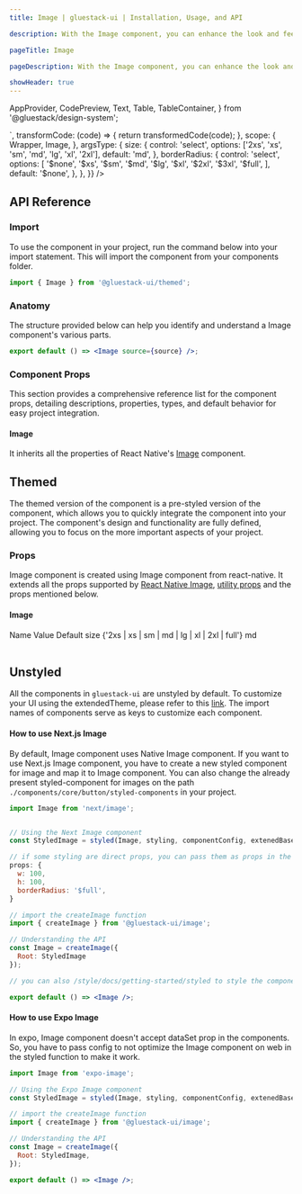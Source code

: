 ```yaml
---
title: Image | gluestack-ui | Installation, Usage, and API

description: With the Image component, you can enhance the look and feel of your app or website by incorporating compelling imagery.

pageTitle: Image

pageDescription: With the Image component, you can enhance the look and feel of your app or website by incorporating compelling imagery.

showHeader: true
---
```



<Meta title="components/Media And Icons/Image" />


  AppProvider,
  CodePreview,
  Text,
  Table,
  TableContainer,
} from '@gluestack/design-system';

<AppProvider>
  <CodePreview
    _rendererWrapper={{
      py: '$8',
      px: '$8',
    }}
    showComponentRenderer={true}
    showArgsController={true}
    metaData={{
      code: `
       <Image
       {...props}
         source={{
            uri: 'https://images.unsplash.com/photo-1472214103451-9374bd1c798e?ixlib=rb-4.0.3&ixid=M3wxMjA3fDB8MHxwaG90by1wYWdlfHx8fGVufDB8fHx8fA%3D%3D&auto=format&fit=crop&w=2070&q=80',
          }}
      />
      `,
      transformCode: (code) => {
        return transformedCode(code);
      },
      scope: {
        Wrapper,
        Image,
      },
      argsType: {
        size: {
          control: 'select',
          options: ['2xs', 'xs', 'sm', 'md', 'lg', 'xl', '2xl'],
          default: 'md',
        },
        borderRadius: {
          control: 'select',
          options: [
            '$none',
            '$xs',
            '$sm',
            '$md',
            '$lg',
            '$xl',
            '$2xl',
            '$3xl',
            '$full',
          ],
          default: '$none',
        },
      },
    }}
  />
</AppProvider>

<br />

## API Reference

### Import

To use the component in your project, run the command below into your import statement. This will import the component from your components folder.

```jsx
import { Image } from '@gluestack-ui/themed';
```

### Anatomy

The structure provided below can help you identify and understand a Image component's various parts.

```jsx
export default () => <Image source={source} />;
```

### Component Props

This section provides a comprehensive reference list for the component props, detailing descriptions, properties, types, and default behavior for easy project integration.

#### Image

It inherits all the properties of React Native's [Image](https://reactnative.dev/docs/image) component.

## Themed

The themed version of the component is a pre-styled version of the component, which allows you to quickly integrate the component into your project. The component's design and functionality are fully defined, allowing you to focus on the more important aspects of your project.

### Props

Image component is created using Image component from react-native. It extends all the props supported by [React Native Image](https://reactnative.dev/docs/image#props), [utility props](/ui/docs/styling/utility-and-sx-props) and the props mentioned below.

#### Image

<AppProvider>
  <TableContainer>
    <Table>
      <Table.THead>
        <Table.TR>
          <Table.TH>
            <Table.TText>Name</Table.TText>
          </Table.TH>
          <Table.TH>
            <Table.TText>Value</Table.TText>
          </Table.TH>
          <Table.TH>
            <Table.TText>Default</Table.TText>
          </Table.TH>
        </Table.TR>
      </Table.THead>
      <Table.TBody>
        <Table.TR>
          <Table.TD>
            <Table.TText>
              <InlineCode>size</InlineCode>
            </Table.TText>
          </Table.TD>
          <Table.TD>
            <Table.TText>
              {'2xs | xs | sm | md | lg | xl | 2xl | full'}
            </Table.TText>
          </Table.TD>
          <Table.TD>
            <Table.TText>md</Table.TText>
          </Table.TD>
        </Table.TR>
      </Table.TBody>
    </Table>
  </TableContainer>
</AppProvider>

## Unstyled

All the components in `gluestack-ui` are unstyled by default. To customize your UI using the extendedTheme, please refer to this [link](https://gluestack.io/ui/docs/theme/customizing-components). The import names of components serve as keys to customize each component.

<!--
### Advanced

We provide in-depth information on how to customize and extend the component's functionality to meet your needs. Below, we describe how to modify the component to suit your requirements.

### Customizing the Image

We have a function called `createImage` which can be used to create a custom image component. This function takes in a configuration object which contains the styled components that you want to use for the Image.

For customizing the Image, you have to map styled Image to Image. You can refer [gluestack.io/style](/style) for more information on how to use styled components.
-->

#### How to use Next.js Image

By default, Image component uses Native Image component. If you want to use Next.js Image component, you have to create a new styled component for image and map it to Image component. You can also change the already present styled-component for images on the path `./components/core/button/styled-components` in your project.

```jsx
import Image from 'next/image';


// Using the Next Image component
const StyledImage = styled(Image, styling, componentConfig, extenedBaseConfig);

// if some styling are direct props, you can pass them as props in the styling
props: {
  w: 100,
  h: 100,
  borderRadius: '$full',
}

// import the createImage function
import { createImage } from '@gluestack-ui/image';

// Understanding the API
const Image = createImage({
  Root: StyledImage
});

// you can also /style/docs/getting-started/styled to style the component

export default () => <Image />;
```

#### How to use Expo Image

In expo, Image component doesn't accept dataSet prop in the components. So, you have to pass config to not optimize the Image component on web in the styled function to make it work.

```jsx
import Image from 'expo-image';

// Using the Expo Image component
const StyledImage = styled(Image, styling, componentConfig, extenedBaseConfig);

// import the createImage function
import { createImage } from '@gluestack-ui/image';

// Understanding the API
const Image = createImage({
  Root: StyledImage,
});

export default () => <Image />;
```

<!--
#### Usage

Default styling of the component can be found in the `components/core/image` file. For reference, you can view the [source code](https://github.com/gluestack/gluestack-ui/blob/main/packages/themed/src/components/Image) of the styled `Image` component.

```jsx
// import the styles
import { Root } from '../components/core/image/styled-components';

// import the createImage function
import { createImage } from '@gluestack-ui/image';

// Understanding the API
const Image = createImage({
  Root: StyledImage,
});

// Using the Image component
export default () => <Image />;
```

-->

